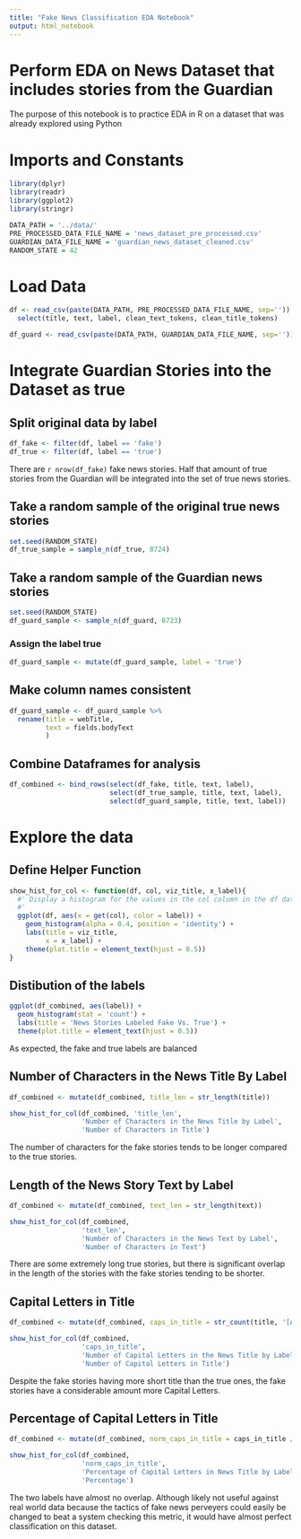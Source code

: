```yaml
---
title: "Fake News Classification EDA Notebook"
output: html_notebook
---
```


# Perform EDA on News Dataset that includes stories from the Guardian

The purpose of this notebook is to practice EDA in R on a dataset that was already explored using Python

# Imports and Constants
```r
library(dplyr)
library(readr)
library(ggplot2)
library(stringr)

DATA_PATH = '../data/'
PRE_PROCESSED_DATA_FILE_NAME = 'news_dataset_pre_processed.csv'
GUARDIAN_DATA_FILE_NAME = 'guardian_news_dataset_cleaned.csv'
RANDOM_STATE = 42
```

# Load Data
```r
df <- read_csv(paste(DATA_PATH, PRE_PROCESSED_DATA_FILE_NAME, sep='')) %>%
  select(title, text, label, clean_text_tokens, clean_title_tokens)

df_guard <- read_csv(paste(DATA_PATH, GUARDIAN_DATA_FILE_NAME, sep=''))
```
# Integrate Guardian Stories into the Dataset as true

## Split original data by label
```r
df_fake <- filter(df, label == 'fake')
df_true <- filter(df, label == 'true')
```
There are `r nrow(df_fake)` fake news stories.
Half that amount of true stories from the Guardian will be integrated into the set of true news stories.

## Take a random sample of the original true news stories
```r
set.seed(RANDOM_STATE)
df_true_sample = sample_n(df_true, 8724)
```
## Take a random sample of the Guardian news stories
```r
set.seed(RANDOM_STATE)
df_guard_sample <- sample_n(df_guard, 8723)
```
### Assign the label true
```r
df_guard_sample <- mutate(df_guard_sample, label = 'true') 
```
## Make column names consistent
```r
df_guard_sample <- df_guard_sample %>%
  rename(title = webTitle,
         text = fields.bodyText
         )
```
## Combine Dataframes for analysis
```r
df_combined <- bind_rows(select(df_fake, title, text, label),
                         select(df_true_sample, title, text, label),
                         select(df_guard_sample, title, text, label))
```
# Explore the data

## Define Helper Function
```r
show_hist_for_col <- function(df, col, viz_title, x_label){
  #' Display a histogram for the values in the col column in the df dataframe
  #' 
  ggplot(df, aes(x = get(col), color = label)) +
    geom_histogram(alpha = 0.4, position = 'identity') +
    labs(title = viz_title,
         x = x_label) +
    theme(plot.title = element_text(hjust = 0.5))
}
```





## Distibution of the labels

```r
ggplot(df_combined, aes(label)) +
  geom_histogram(stat = 'count') +
  labs(title = 'News Stories Labeled Fake Vs. True') +
  theme(plot.title = element_text(hjust = 0.5))
```
As expected, the fake and true labels are balanced

## Number of Characters in the News Title By Label
```r
df_combined <- mutate(df_combined, title_len = str_length(title))

show_hist_for_col(df_combined, 'title_len',
                  'Number of Characters in the News Title by Label',
                  'Number of Characters in Title')
```
The number of characters for the fake stories tends to be longer compared to the true stories.

## Length of the News Story Text by Label
```r
df_combined <- mutate(df_combined, text_len = str_length(text))

show_hist_for_col(df_combined, 
                  'text_len', 
                  'Number of Characters in the News Text by Label', 
                  'Number of Characters in Text')
```

There are some extremely long true stories, but there is significant overlap in the length of the stories with the fake stories tending to be shorter.

## Capital Letters in Title
```r
df_combined <- mutate(df_combined, caps_in_title = str_count(title, '[A-Z]'))

show_hist_for_col(df_combined, 
                  'caps_in_title', 
                  'Number of Capital Letters in the News Title by Label',
                  'Number of Capital Letters in Title')
```
Despite the fake stories having more short title than the true ones, the fake stories have a considerable amount more Capital Letters.

## Percentage of Capital Letters in Title

```r
df_combined <- mutate(df_combined, norm_caps_in_title = caps_in_title / title_len)

show_hist_for_col(df_combined, 
                  'norm_caps_in_title',
                  'Percentage of Capital Letters in News Title by Label',
                  'Percentage')

```

The two labels have almost no overlap.  Although likely not useful against real world data because the tactics of fake news perveyers could easily be changed to beat a system checking this metric, it would have almost perfect classification on this dataset.
